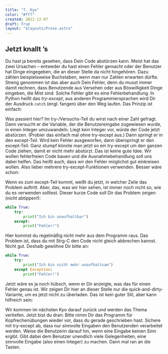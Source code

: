 ```yaml
---
title: "7. Kyo"
color: "#fff"
created: 2021-12-07
draft: True
layout: "$layouts/Prose.astro"
---
```


## Jetzt knallt ’s

Du hast ja bereits gesehen, dass Dein Code abstürzen kann. Meist hat das zwei Ursachen – entweder du hast einen Fehler
gemacht oder der Benutzer hat Dinge eingegeben, die an dieser Stelle da nicht hingehören. Dazu zählen beispielsweise
Buchstaben, wenn man nur Zahlen erwarten dürfte. Streng genommen ist das aber auch Dein Fehler, denn du musst immer
damit rechnen, dass Benutzende aus Versehen oder aus Böswilligkeit Dinge eingeben, die Mist sind. Solche Fehler gibt es
eine Fehlerbehandlung. In Python heißt das _try-except_, aus anderen Programmiersprachen wird Dir der Ausdruck `catch`
(engl. fangen) über den Weg laufen. Das Prinzip ist einfach:

Was passiert hier? Im try-/Versuchs-Teil du wirst nach einer Zahl gefragt. Dann versucht er die Variable, der die
Benutzereingabe zugewiesen wurde, in einen Integer umzuwandeln. Liegt kein Integer vor, würde der Code jetzt abstürzen.
(Probier das einfach mal ohne try-except aus.) Dann springt er in den except-Teil. Wird kein Fehler ausgeworfen, dann
überspringt er den except-Teil. Ganz stumpf könnte man jetzt so ein try-except um den ganzen Code ziehen, damit er nicht
mehr abstürzt. Das ist keine gute Idee. Wir wollen fehlerfreien Code bauen und die Ausnahmebehandlung soll uns dabei
helfen. Das heißt auch, dass wir den Fehler möglichst gut einkreisen wollen. Also lieber mehrere try-except-Funktionen
verwenden. Besser wäre schon:

Wenn es zum except-Teil kommt, weißt du jetzt, in welcher Zeile das Problem auftritt. Aber, das, was wir hier sehen, ist
immer noch nicht so, wie du es verwenden solltest. Dieser kurze Code soll Dir das Problem zeigen (nicht abtippen!):

```python:failsave.py
while True:
    try:
        print("Ich bin unaufhaltbar")
    except:
        print("Fehler!")
```

Hier kommst du regelmäßig nicht mehr aus dem Programm raus. Das Problem ist, dass du mit Strg-C den Code nicht gleich
abbrechen kannst. Nicht gut. Deshalb gewöhne Dir bitte an:

```python:failsave.py
while True:
    try:
        print("Ich bin nicht mehr unaufhaltsam")
    except Exception:
        print("Fehler!")
```

Jetzt wäre es ja noch hübsch, wenn er Dir anzeigte, was das für einen Fehler genau ist. Wir zeigen Dir hier an dieser
Stelle nur die quick-and-dirty-Variante, um es jetzt nicht zu überladen. Das ist kein guter Stil, aber kann hilfreich
sein:

Wir kommen im nächsten Kyo darauf zurück und werden das Thema vertiefen. Jetzt bist du dran: Bitte nimm Dir das Programm
für Kopfrechenübungen wieder vor, dass du gerade geschrieben hast. Sichere mit try-except ab, dass nur sinnvolle
Eingaben den Benutzenden verarbeitet werden. Weise die Benutzerin darauf hin, wenn eine Eingabe keinen Sinn ergibt. Gibt
dabei dem Benutzer unendlich viele Gelegenheiten, eine sinnvolle Eingabe (also einen Integer) zu machen. Dann mal ran an
die Tasten.
